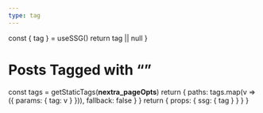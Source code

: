 ```yaml
---
type: tag
---
```



  const { tag } = useSSG()
  return tag || null
}

# Posts Tagged with “<TagName/>”

  const tags = getStaticTags(__nextra_pageOpts__)
  return {
    paths: tags.map(v => ({ params: { tag: v } })),
    fallback: false
  }
}
  return {
    props: {
      ssg: {
        tag
      }
    }
  }
}
